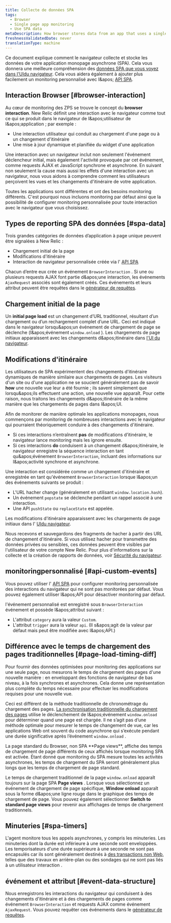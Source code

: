```yaml
---
title: Collecte de données SPA
tags:
  - Browser
  - Single page app monitoring
  - Use SPA data
metaDescription: How browser stores data from an app that uses a single-page app (SPA) architecture.
freshnessValidatedDate: never
translationType: machine
---
```


Ce document explique comment le navigateur collecte et stocke les données de votre application monopage asynchrone (SPA). Cela vous donnera une meilleure compréhension des [données SPA que vous voyez dans l'UIdu navigateur](/docs/browser/single-page-app-monitoring/browser-ui/view-spa-data-new-relic-browser). Cela vous aidera également à ajouter plus facilement un monitoring personnalisé avec l&amp;apos; [API SPA](/docs/browser/single-page-app-monitoring/use-spa-data/use-spa-api).

## Interaction Browser [#browser-interaction]

Au cœur de monitoring des ZPS se trouve le concept du <DNT>**browser interaction**</DNT>. New Relic définit une interaction avec le navigateur comme tout ce qui se produit dans le navigateur de l&amp;apos;utilisateur de l&amp;apos;application ; par exemple :

* Une interaction utilisateur qui conduit au chargement d'une page ou à un changement d'itinéraire
* Une mise à jour dynamique et planifiée du widget d'une application

Une interaction avec un navigateur inclut non seulement l'événement déclencheur initial, mais également l'activité provoquée par cet événement, comme requests AJAX et JavaScript synchrone et asynchrone. En suivant non seulement la cause mais aussi les effets d'une interaction avec un navigateur, nous vous aidons à comprendre comment les utilisateurs perçoivent les vues et les changements d'itinéraire de votre application.

Toutes les applications sont différentes et ont des besoins monitoring différents. C'est pourquoi nous incluons monitoring par défaut ainsi que la possibilité de configurer monitoring personnalisée pour toute interaction avec le navigateur que vous choisissez.

## Types de reporting SPA des données [#spa-data]

Trois grandes catégories de données d’application à page unique peuvent être signalées à New Relic :

* Chargement initial de la page
* Modifications d'itinéraire
* Interaction de navigateur personnalisée créée via l' [API SPA](/docs/browser/single-page-app-monitoring/use-spa-data/use-spa-api)

Chacun d’entre eux crée un événement `BrowserInteraction` . Si une ou plusieurs requests AJAX font partie d&amp;apos;une interaction, les événements `AjaxRequest` associés sont également créés. Ces événements et leurs attribut peuvent être requêtes dans le [générateur de requêtes](/docs/query-your-data/explore-query-data/query-builder/use-advanced-nrql-mode-specify-data).

## Chargement initial de la page

Un <DNT>**initial page load**</DNT> est un changement d’URL traditionnel, résultant d’un chargement ou d’un rechargement complet d’une URL. Ceci est indiqué dans le navigateur lorsqu&amp;apos;un événement de chargement de page se déclenche (l&amp;apos;événement `window.onload` ). Les chargements de page initiaux apparaissent avec les changements d&amp;apos;itinéraire dans [l'UI du navigateur](/docs/browser/single-page-app-monitoring/browser-ui/view-spa-data-new-relic-browser).

## Modifications d'itinéraire

Les utilisateurs de SPA expérimentent des changements d'itinéraire dynamiques de manière similaire aux chargements de pages. Les visiteurs d'un site ou d'une application ne se soucient généralement pas de savoir <DNT>**how**</DNT> une nouvelle vue leur a été fournie ; ils savent simplement que lorsqu&amp;apos;ils effectuent une action, une nouvelle vue apparaît. Pour cette raison, nous traitons les changements d&amp;apos;itinéraire de la même manière que les chargements de pages dans l&amp;apos;UI.

Afin de monitorer de manière optimale les applications monopages, nous commençons par monitoring de nombreuses interactions avec le navigateur qui pourraient théoriquement conduire à des changements d'itinéraire.

* Si ces interactions n’entraînent **pas** de modifications d’itinéraire, le navigateur lance monitoring mais les ignore ensuite.
* Si ces interactions <DNT>**do**</DNT> conduisent à un changement d&amp;apos;itinéraire, le navigateur enregistre la séquence interaction en tant qu&amp;apos;événement `BrowserInteraction`, incluant des informations sur l&amp;apos;activité synchrone et asynchrone.

Une interaction est considérée comme un changement d'itinéraire et enregistrée en tant qu'événement `BrowserInteraction` lorsque l&amp;apos;un des événements suivants se produit :

* L'URL hacher change (généralement en utilisant `window.location.hash`).
* Un événement `popstate` se déclenche pendant un rappel associé à une interaction.
* Une API `pushState` ou `replaceState` est appelée.

Les modifications d'itinéraire apparaissent avec les chargements de page initiaux dans l' [UIdu navigateur](/docs/browser/single-page-app-monitoring/browser-ui/view-spa-data-new-relic-browser).

Nous recevons et sauvegardons des fragments de hacher à partir des URL de changement d'itinéraire. Si vous utilisez hacher pour transmettre des données privées ou sensibles, ces données peuvent être visibles par l'utilisateur de votre compte New Relic. Pour plus d'informations sur la collecte et la création de rapports de données, voir [Sécurité du navigateur](/docs/browser/new-relic-browser/performance-quality/security-new-relic-browser).

## monitoringpersonnalisé [#api-custom-events]

Vous pouvez utiliser l' [API SPA](/docs/browser/new-relic-browser/browser-agent-spa-api) pour configurer monitoring personnalisée des interactions du navigateur qui ne sont pas monitorées par défaut. Vous pouvez également utiliser l&amp;apos;API pour désactiver monitoring par défaut.

l'événement personnalisé est enregistré sous `BrowserInteraction` événement et possède l&amp;apos;attribut suivant :

* L'attribut `category` aura la valeur `Custom`.
* L'attribut `trigger` aura la valeur `api`. (Il s&amp;apos;agit de la valeur par défaut mais peut être modifiée avec l&amp;apos;API.)

## Différence avec le temps de chargement des pages traditionnelles [#page-load-timing-diff]

Pour fournir des données optimisées pour monitoring des applications sur une seule page, nous mesurons le temps de chargement des pages d'une nouvelle manière : en enveloppant des fonctions de navigateur de bas niveau, à la fois synchrones et asynchrones. Cela donne une représentation plus complète du temps nécessaire pour effectuer les modifications requises pour une nouvelle vue.

Ceci est différent de la méthode traditionnelle de chronométrage du chargement des pages. [La synchronisation traditionnelle du chargement des pages](/docs/browser/new-relic-browser/page-load-timing-resources/page-load-timing-process) utilise le déclenchement de l&amp;apos;événement `window.onload` pour déterminer quand une page est chargée. Il ne s’agit pas d’une méthode optimale pour mesurer le temps de changement de vue, car les applications Web ont souvent du code asynchrone qui s’exécute pendant une durée significative après l’événement `window.onload` .

<Callout variant="tip">
  La page standard du Browser, non SPA <DNT>**Page views**</DNT>, affiche des temps de chargement de page différents de ceux affichés lorsque monitoring SPA est activée. Étant donné que monitoring du SPA mesure toutes les activités asynchrones, les temps de chargement du SPA seront généralement plus longs que les temps de chargement de page standard.
</Callout>

Le temps de chargement traditionnel de la page `window.onload` apparaît toujours sur la page SPA <DNT>**Page views**</DNT> . Lorsque vous sélectionnez un événement de chargement de page spécifique, <DNT>**Window onload**</DNT> apparaît sous la forme d&amp;apos;une ligne rouge dans le graphique des temps de chargement de page. Vous pouvez également sélectionner <DNT>**Switch to standard page views**</DNT> pour revenir aux affichages de temps de chargement traditionnels.

## Minuteries [#spa-timers]

L'agent monitore tous les appels asynchrones, y compris les minuteries. Les minuteries dont la durée est inférieure à une seconde sont enveloppées. Les temporisateurs d'une durée supérieure à une seconde ne sont pas encapsulés car ils sont généralement destinés à [des transactions non Web](/docs/apm/transactions/intro-transactions/monitor-background-processes-other-non-web-transactions), telles que des travaux en arrière-plan ou des sondages qui ne sont pas liés à un utilisateur interaction .

## événement et attribut [#event-data-structure]

Nous enregistrons les interactions du navigateur qui conduisent à des changements d'itinéraire et à des chargements de pages comme événement `BrowserInteraction` et requests AJAX comme événement `AjaxRequest`. Vous pouvez requêter ces événements dans le [générateur de requêtes](/docs/query-your-data/explore-query-data/query-builder/use-advanced-nrql-mode-specify-data).